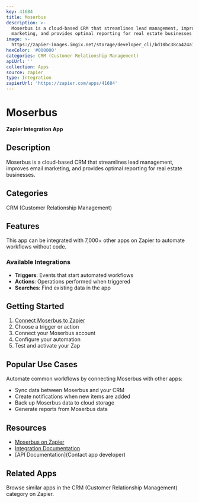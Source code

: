 ```yaml
---
key: 41684
title: Moserbus
description: >-
  Moserbus is a cloud-based CRM that streamlines lead management, improves email
  marketing, and provides optimal reporting for real estate businesses.
image: >-
  https://zapier-images.imgix.net/storage/developer_cli/bd18bc38ca424a173bfd662bbda0c928.png?auto=format%2Ccompress&ixlib=python-3.0.0&q=50
hexColor: '#000000'
categories: CRM (Customer Relationship Management)
apiUrl: ''
collection: Apps
source: zapier
type: Integration
zapierUrl: 'https://zapier.com/apps/41684'
---
```

# Moserbus

**Zapier Integration App**

## Description

Moserbus is a cloud-based CRM that streamlines lead management, improves email marketing, and provides optimal reporting for real estate businesses.

## Categories

CRM (Customer Relationship Management)

## Features

This app can be integrated with 7,000+ other apps on Zapier to automate workflows without code.

### Available Integrations

- **Triggers**: Events that start automated workflows
- **Actions**: Operations performed when triggered
- **Searches**: Find existing data in the app

## Getting Started

1. [Connect Moserbus to Zapier](https://zapier.com/apps/41684)
2. Choose a trigger or action
3. Connect your Moserbus account
4. Configure your automation
5. Test and activate your Zap

## Popular Use Cases

Automate common workflows by connecting Moserbus with other apps:

- Sync data between Moserbus and your CRM
- Create notifications when new items are added
- Back up Moserbus data to cloud storage
- Generate reports from Moserbus data

## Resources

- [Moserbus on Zapier](https://zapier.com/apps/41684)
- [Integration Documentation](https://zapier.com/apps/41684/integrations)
- [API Documentation](Contact app developer)

## Related Apps

Browse similar apps in the CRM (Customer Relationship Management) category on Zapier.
